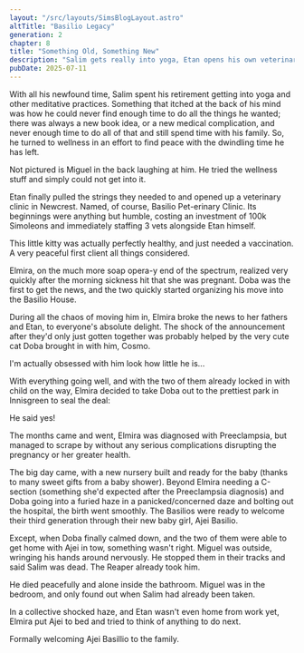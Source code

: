 ```yaml
---
layout: "/src/layouts/SimsBlogLayout.astro"
altTitle: "Basilio Legacy"
generation: 2
chapter: 8
title: "Something Old, Something New"
description: "Salim gets really into yoga, Etan opens his own veterinary practice, Elmira breaks some news to the family, and the status quo shifts."
pubDate: 2025-07-11
---
```


With all his newfound time, Salim spent his retirement getting into yoga and other meditative practices. Something that itched at the back of his mind was how he could never find enough time to do all the things he wanted; there was always a new book idea, or a new medical complication, and never enough time to do all of that and still spend time with his family. So, he turned to wellness in an effort to find peace with the dwindling time he has left.

<BlogImage imgSrc="../../../images/shrines/sims/basiliox2-8-helived.png" imgAlt="A Sims 4 screenshot, Salim doing down dog position on a little yoga mat.">
Not pictured is Miguel in the back laughing at him. He tried the wellness stuff and simply could not get into it.
</BlogImage>

Etan finally pulled the strings they needed to and opened up a veterinary clinic in Newcrest. Named, of course, Basilio Pet-erinary Clinic. Its beginnings were anything but humble, costing an investment of 100k Simoleons and immediately staffing 3 vets alongside Etan himself.

<BlogImage imgSrc="../../../images/shrines/sims/basiliox2-8-firstpatient.png" imgAlt="A Sims 4 screenshot, Salim doing down dog position on a little yoga mat.">
This little kitty was actually perfectly healthy, and just needed a vaccination. A very peaceful first client all things considered.
</BlogImage>

Elmira, on the much more soap opera-y end of the spectrum, realized very quickly after the morning sickness hit that she was pregnant. Doba was the first to get the news, and the two quickly started organizing his move into the Basilio House. 

During all the chaos of moving him in, Elmira broke the news to her fathers and Etan, to everyone's absolute delight. The shock of the announcement after they'd only just gotten together was probably helped by the very cute cat Doba brought in with him, Cosmo.

<BlogImage imgSrc="../../../images/shrines/sims/basiliox2-8-littlekitty.png" imgAlt="A Sims 4 screenshot, A calico, bobtail scottish fold cat with a black skull jean jacket on.">
I'm actually obsessed with him look how little he is...
</BlogImage>

With everything going well, and with the two of them already locked in with child on the way, Elmira decided to take Doba out to the prettiest park in Innisgreen to seal the deal:

<BlogImage imgSrc="../../../images/shrines/sims/basiliox2-8-proposal.png" imgAlt="A Sims 4 screenshot, Elmira down on one knee proposing to Doba.">
He said yes!
</BlogImage>

The months came and went, Elmira was diagnosed with Preeclampsia, but managed to scrape by without any serious complications disrupting the pregnancy or her greater health.

The big day came, with a new nursery built and ready for the baby (thanks to many sweet gifts from a baby shower). Beyond Elmira needing a C-section (something she'd expected after the Preeclampsia diagnosis) and Doba going into a furied haze in a panicked/concerned daze and bolting out the hospital, the birth went smoothly. The Basilios were ready to welcome their third generation through their new baby girl, Ajei Basilio.

Except, when Doba finally calmed down, and the two of them were able to get home with Ajei in tow, something wasn't right. Miguel was outside, wringing his hands around nervously. He stopped them in their tracks and said Salim was dead. The Reaper already took him.

<BlogImage imgSrc="../../../images/shrines/sims/basiliox2-8-andhedied.png" imgAlt="A Sims 4 screenshot, Salim dead on the bathroom floor.">
He died peacefully and alone inside the bathroom. Miguel was in the bedroom, and only found out when Salim had already been taken.
</BlogImage>

In a collective shocked haze, and Etan wasn't even home from work yet, Elmira put Ajei to bed and tried to think of anything to do next.

<BlogImage imgSrc="../../../images/shrines/sims/basiliox2-8-welcomeajei.png" imgAlt="A Sims 4 screenshot, a baby Ajei being cradled by a somber looking Elmira.">
Formally welcoming Ajei Basillio to the family.
</BlogImage>
